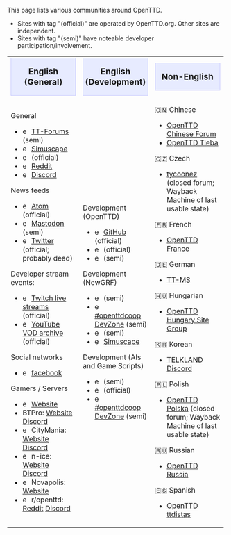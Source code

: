 This page lists various communities around OpenTTD.
* Sites with tag "(official)" are operated by OpenTTD.org. Other sites are independent.
* Sites with tag "(semi)" have noteable developer participation/involvement.

{| cellspacing="3" class="mainpagetable" align="left" style="border:0; padding: 3px"
|- valign="top" style="background-color: #f1f2fe"
|width="33%"|<div style="text-align:center; font-size:1.2em; background-color: #E7EBFF; border: 1px solid #c7c8fe">'''English (General)'''</div>
|width="33%"|<div style="text-align:center; font-size:1.2em; background-color: #E7EBFF; border: 1px solid #c7c8fe">'''English (Development)'''</div>
|width="33%"|<div style="text-align:center; font-size:1.2em; background-color: #E7EBFF; border: 1px solid #c7c8fe">'''Non-English'''</div>
|-
|General
* [[File:en/Community/Social Icons/tt-forums.png|16px]] [https://www.tt-forums.net TT-Forums] (semi)
* [[File:en/Community/Social Icons/simuscape.png|16px]] [http://www.simuscape.net Simuscape]
* [[File:en/Community/Social Icons/webchat.png|16px]] {{en/OFTC|openttd}} (official)
* [[File:en/Community/Social Icons/reddit.png|16px]] [https://www.reddit.com/r/openttd Reddit]
* [[File:en/Community/Social Icons/discord.png|16px]] [https://discord.gg/openttd Discord]

News feeds
* [[File:en/Community/Social Icons/atom.png|16px]] [https://www.openttd.org/feed.xml Atom] (official)
* [[File:en/Community/Social Icons/mastodon.png|16px]] [https://fosstodon.org/@openttd Mastodon] (semi)
* [[File:en/Community/Social Icons/twitter.png|16px]] [https://twitter.com/OpenTTDnews Twitter] (official; probably dead)

Developer stream events:
* [[File:en/Community/Social Icons/twitch.png|16px]] [https://www.twitch.tv/openttdlive/about Twitch live streams] (official)
* [[File:en/Community/Social Icons/youtube.png|16px]] [https://www.youtube.com/channel/UCbzMyqIFbQRAR6uYsnWjhRw/videos YouTube VOD archive] (official)

Social networks
* [[File:en/Community/Social Icons/facebook.png|16px]] [https://www.facebook.com/pages/OpenTTD/13607694555 facebook]

Gamers / Servers
* [[File:en/Community/Social Icons/openttdcoop.png|16px]] {{en/OFTC|openttdcoop}} [https://www.openttdcoop.org Website]
* BTPro: [http://www.btpro.nl Website] [https://discord.gg/6WCmKP Discord]
* [[File:en/Community/Social Icons/citymania.png|16px]] CityMania: [http://citymania.org/ Website] [https://discord.com/invite/Nrdcd2y Discord]
* [[File:en/Community/Social Icons/n-ice.png|16px]] n-ice: [http://www.n-ice.org/openttd/ Website] [https://discord.gg/HRVrnY4 Discord]
* [[File:en/Community/Social Icons/novapolis.png|16px]] Novapolis: [http://www.novapolis.net/ Website]
* [[File:en/Community/Social Icons/reddit.png|16px]] r/openttd: [https://www.reddit.com/r/openttd Reddit] [https://discordapp.com/invite/0nQXSRX64lIL1zk4 Discord]

|Development (OpenTTD)
* [[File:en/Community/Social Icons/github.png|16px]] [https://github.com/OpenTTD/OpenTTD GitHub] (official)
* [[File:en/Community/Social Icons/webchat.png|16px]] {{en/OFTC|openttd}} (official)
* [[File:en/Community/Social Icons/tt-forums.png|16px]] {{en/Forum|TT-Forums|forum=33}} (semi)

Development (NewGRF)
* [[File:en/Community/Social Icons/tt-forums.png|16px]] {{en/Forum|TT-Forums|forum=66}} (semi)
* [[File:en/Community/Social Icons/openttdcoop.png|16px]] [https://dev.openttdcoop.org #openttdcoop DevZone] (semi)
* [[File:en/Community/Social Icons/openttdcoop.png|16px]] {{en/OFTC|openttdcoop.devzone}} (semi)
* [[File:en/Community/Social Icons/simuscape.png|16px]] [http://www.simuscape.net Simuscape]

Development (AIs and Game Scripts)
* [[File:en/Community/Social Icons/tt-forums.png|16px]] {{en/Forum|TT-Forums|forum=65}} (semi)
* [[File:en/Community/Social Icons/webchat.png|16px]] {{en/OFTC|openttd}} (official)
* [[File:en/Community/Social Icons/openttdcoop.png|16px]] [https://dev.openttdcoop.org #openttdcoop DevZone] (semi)
|🇨🇳 Chinese
* [http://openttd.imotor.com/ OpenTTD Chinese Forum]
* [https://tieba.baidu.com/f?kw=openttd OpenTTD Tieba]
🇨🇿 Czech
* [https://web.archive.org/web/20170425184500/http://www.tycoonez.com/ tycoonez] (closed forum; Wayback Machine of last usable state)

🇫🇷 French
* [http://www.openttd.fr OpenTTD France]

🇩🇪 German
* [http://www.tt-ms.de TT-MS]

🇭🇺 Hungarian
* [http://www.openttdhungary.gportal.hu/ OpenTTD Hungary Site Group]

🇰🇷 Korean
* [http://telk.kr TELKLAND] [https://discord.com/invite/7HCXyJF Discord]

🇵🇱 Polish
* [https://web.archive.org/web/20230731143716/https://openttd-polska.pl/ OpenTTD Polska] (closed forum; Wayback Machine of last usable state)

🇷🇺 Russian
* [http://open.ttdrussia.net/ OpenTTD Russia]

🇪🇸 Spanish
* [https://ttdistas.es/ OpenTTD ttdistas]
|}